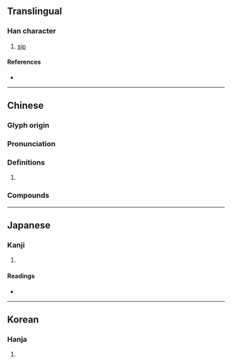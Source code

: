 {{also|哜}}
{{character info}}
==Translingual==

===Han character===
{{Han char|rn=30|rad=口|as=14|sn=17|four=60023|canj=RYX|ids=⿰口齊}}

# [[sip]]

====References====
* {{Han ref|kx=0212.090|dkj=04474|dj=0434.420|hdz=10697.050|uh=568C|ud=22156|bh=ECC1|bd=60609}}

----

==Chinese==
{{zh-forms|s=哜}}

===Glyph origin===
{{Han etym}}

===Pronunciation===
{{zh-pron
|m=jì
|c=zai6
|mc=y
|oc=y
|cat=
}}

===Definitions===
{{zh-hanzi}}

# {{rfdef|zh}}

===Compounds===
{{zh-der|嚌嘈|嚌喳|嚌嚌嘈嘈|嚌咨|嚌嚌|擩嚌}}

----

==Japanese==

===Kanji===
{{ja-kanji|grade=|rs=口14}}

# {{rfdef|ja|sort=口14}}

====Readings====
* {{ja-readings|on=せい,ざい,かい,さい|kun=なめる}}

----

==Korean==

===Hanja===
{{ko-hanja|제}}

# {{rfdef|ko|sort=口14}}